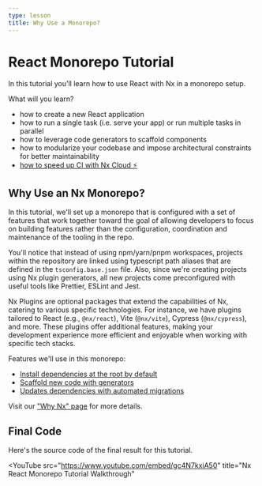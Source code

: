 ```yaml
---
type: lesson
title: Why Use a Monorepo?
---
```


# React Monorepo Tutorial

In this tutorial you'll learn how to use React with Nx in a monorepo setup.

What will you learn?

- how to create a new React application
- how to run a single task (i.e. serve your app) or run multiple tasks in parallel
- how to leverage code generators to scaffold components
- how to modularize your codebase and impose architectural constraints for better maintainability
- [how to speed up CI with Nx Cloud ⚡](/tutorials/2-react-monorepo/3r-fast-ci/1-welcome)

## Why Use an Nx Monorepo?

In this tutorial, we'll set up a monorepo that is configured with a set of features that work together toward the goal of allowing developers to focus on building features rather than the configuration, coordination and maintenance of the tooling in the repo.

You'll notice that instead of using npm/yarn/pnpm workspaces, projects within the repository are linked using typescript path aliases that are defined in the `tsconfig.base.json` file. Also, since we're creating projects using Nx plugin generators, all new projects come preconfigured with useful tools like Prettier, ESLint and Jest.

Nx Plugins are optional packages that extend the capabilities of Nx, catering to various specific technologies. For instance, we have plugins tailored to React (e.g., `@nx/react`), Vite (`@nx/vite`), Cypress (`@nx/cypress`), and more. These plugins offer additional features, making your development experience more efficient and enjoyable when working with specific tech stacks.

Features we'll use in this monorepo:

- [Install dependencies at the root by default](/concepts/decisions/dependency-management#single-version-policy)
- [Scaffold new code with generators](/features/generate-code)
- [Updates dependencies with automated migrations](/features/automate-updating-dependencies)

Visit our ["Why Nx" page](/getting-started/why-nx) for more details.

## Final Code

Here's the source code of the final result for this tutorial.


<GithubRepository url="https://github.com/nrwl/nx-recipes/tree/main/react-monorepo"></GithubRepository>


<YouTube
  src="https://www.youtube.com/embed/gc4N7kxiA50"
  title="Nx React Monorepo Tutorial Walkthrough"
></YouTube>
